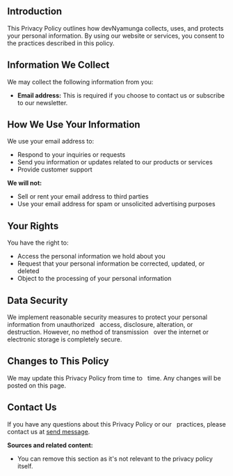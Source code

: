 ## Introduction

This Privacy Policy outlines how devNyamunga collects, uses, and protects your personal information. By using our website or services, you consent to the practices described in this policy.

## Information We Collect   

We may collect the following information from you:

* **Email address:** This is required if you choose to contact us or subscribe to our newsletter.

## How We Use Your Information

We use your email address to:

* Respond to your inquiries or requests
* Send you information or updates related to our products or services
* Provide customer support

**We will not:**

* Sell or rent your email address to third parties
* Use your email address for spam or unsolicited advertising purposes

## Your Rights

You have the right to:

* Access the personal information we hold about you
* Request that your personal information be corrected, updated, or deleted
* Object to the processing of your personal information

## Data Security

We implement reasonable security measures to protect your personal information from unauthorized   
 access, disclosure, alteration, or destruction. However, no method of transmission   
 over the internet or electronic storage is completely secure.

## Changes to This Policy

We may update this Privacy Policy from time to   
 time. Any changes will be posted on this page.

## Contact Us

If you have any questions about this Privacy Policy or our   
 practices, please contact us at [send message](/contact).

**Sources and related content:**

* You can remove this section as it's not relevant to the privacy policy itself. 